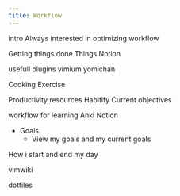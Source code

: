 ```yaml
---
title: Workflow
---
```


intro
 Always interested in optimizing workflow

Getting things done
Things
Notion

usefull plugins
 vimium
 yomichan


Cooking
Exercise

Productivity resources
Habitify
 Current objectives

workflow for learning
 Anki
 Notion
 

- Goals
  - View my goals and my current goals


How i start and end my day


vimwiki



dotfiles
